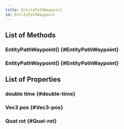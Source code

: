 ```yaml
---
title: EntityPathWaypoint
id: EntityPathWaypoint
---
```


## List of Methods

### EntityPathWaypoint() {#EntityPathWaypoint}

### EntityPathWaypoint() {#EntityPathWaypoint}

## List of Properties

### double time {#double-time}

### Vec3 pos {#Vec3-pos}

### Quat rot {#Quat-rot}

